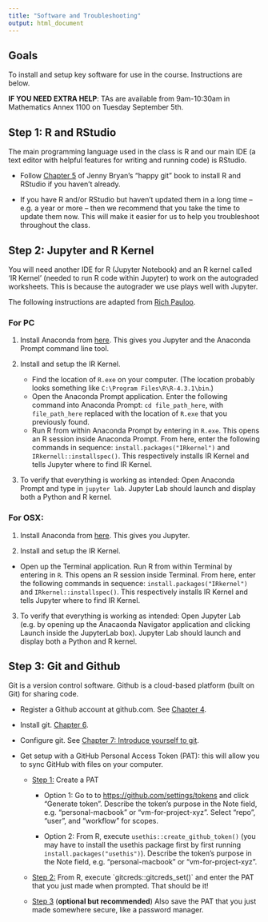 ```yaml
---
title: "Software and Troubleshooting"
output: html_document
---
```


## Goals

To install and setup key software for use in the course. Instructions are below. 

**IF YOU NEED EXTRA HELP**: TAs are available from 9am-10:30am in Mathematics Annex 1100 on Tuesday September 5th. 

## Step 1: R and RStudio 

The main programming language used in the class is R and our main IDE (a text editor with helpful features for writing and running code) is RStudio. 

- Follow [Chapter 5](https://happygitwithr.com/install-r-rstudio.html) of Jenny Bryan's "happy git" book to install R and RStudio if you haven't already. 

- If you have R and/or RStudio but haven't updated them in a long time -- e.g. a year or more -- then we recommend that you take the time to update them now. This will make it easier for us to help you troubleshoot throughout the class.  

## Step 2: Jupyter and R Kernel  

You will need another IDE for R (Jupyter Notebook) and an R kernel called 'IR Kernel' (needed to run R code within Jupyter) to work on the autograded worksheets. This is because the autograder we use plays well with Jupyter. 

The following instructions are adapted from [Rich Pauloo](https://richpauloo.github.io/2018-05-16-Installing-the-R-kernel-in-Jupyter-Lab/). 

### For PC 

1. Install Anaconda from [here](https://www.anaconda.com/download/). This gives you Jupyter and the Anaconda Prompt command line tool. 

2. Install and setup the IR Kernel. 
    - Find the location of `R.exe` on your computer. (The location probably looks something like `C:\Program Files\R\R-4.3.1\bin`.)
    - Open the Anaconda Prompt application. Enter the following command into Anaconda Prompt: `cd file_path_here`, with `file_path_here` replaced with the location of `R.exe` that you previously found. 
    - Run R from within Anaconda Prompt by entering in `R.exe`. This opens an R session inside Anaconda Prompt. From here, enter the following commands in sequence: `install.packages("IRkernel")` and `IRkernell::installspec()`. This respectively installs IR Kernel and tells Jupyter where to find IR Kernel.
    
3. To verify that everything is working as intended: Open Anaconda Prompt and type in `jupyter lab`. Jupyter Lab should launch and display both a Python and R kernel.

### For OSX: 

1. Install Anaconda from [here](https://www.anaconda.com/download/). This gives you Jupyter. 

2. Install and setup the IR Kernel. 
  - Open up the Terminal application. Run R from within Terminal by entering in `R`. This opens an R session inside Terminal. From here, enter the following commands in sequence: `install.packages("IRkernel")` and `IRkernel::installspec()`. This respectively installs IR Kernel and tells Jupyter where to find IR Kernel.

3. To verify that everything is working as intended: Open Jupyter Lab (e.g. by opening up the Anacaonda Navigator application and clicking Launch inside the JupyterLab box). Jupyter Lab should launch and display both a Python and R kernel.

## Step 3: Git and Github

Git is a version control software. Github is a cloud-based platform (built on Git) for sharing code. 

-   Register a Github account at github.com. See [Chapter 4](https://happygitwithr.com/github-acct.html).

-   Install git. [Chapter 6](https://happygitwithr.com/install-git.html).

-   Configure git. See [Chapter 7: Introduce yourself to git](https://happygitwithr.com/hello-git.html).

- Get setup with a GitHub Personal Access Token (PAT): this will allow you to sync GitHub with files on your computer.

    -   [Step 1:]{.underline} Create a PAT

        -   Option 1: Go to to <https://github.com/settings/tokens> and click "Generate token". Describe the token's purpose in the Note field, e.g. "personal-macbook" or "vm-for-project-xyz". Select "repo", "user", and "workflow" for scopes.

        -   Option 2: From R, execute `usethis::create_github_token()` (you may have to install the usethis package first by first running `install.packages("usethis")`). Describe the token's purpose in the Note field, e.g. "personal-macbook" or "vm-for-project-xyz".

    -   [Step 2:]{.underline} From R, execute \`gitcreds::gitcreds_set()\` and enter the PAT that you just made when prompted. That should be it!

    -   [Step 3]{.underline} (**optional but recommended**) Also save the PAT that you just made somewhere secure, like a password manager.


<!-- If you're still stuck after making your minimally reproducible example, then post your minimally reproducible example to the STAT 545 Slack `#general` channel. -->

<!-- -   Show your code and the output, ideally using the `reprex()` function (see above section), along with your question. No code involved? Then... -->
<!-- -   Take a screenshot of the unexpected output, and if relevant, the action that caused it, along with your question. Nothing to screenshot? Then... -->
<!-- -   Describe in words what the unexpected results are, and what actions led to the unexpected results, along with your question. -->


<!-- ### 2. Make a minimally reproducible example -->

<!-- Still stuck? Time to **prepare** to post a question on the STAT 545 Slack `#general` channel by making a [*minimally reproducible example*](https://stackoverflow.com/help/minimal-reproducible-example). Basically, the example should specify both what you *did* to get the error (or unexpected result), as well as *specifying what the error* is, **in a way that cuts out everything else that's not relevant to the problem**. -->

<!-- Even better, use the `reprex()` function from the reprex package (FYI: "reprex" is a portmanteau of the words *reproducible example*). For example, try running the following reprex containing an erroneous use of the `summarise()` function. The output of the interior code will be placed on your clipboard, which you can then paste into Slack, along with your question. -->

<!-- ``` r -->
<!-- reprex::reprex({ -->
<!--   library(dplyr) -->
<!--   library(gapminder) -->
<!--   gapminder %>%  -->
<!--     summarise(mean == mean(lifeExp)) -->
<!-- }) -->
<!-- ``` -->

<!-- This stackoverflow thread ["How to make a great R reproducible example?"](http://stackoverflow.com/questions/5963269/how-to-make-a-great-r-reproducible-example/5963610#5963610) is fantastic. I find that, in the process of preparing my great reproducible example, I answer my own question 90% of the time. YMMV. So it is a useful exercise even if you aren't ready to call in the experts yet. The process of stripping your problem down to its bare essence often reveals where the root issue lies. **Highly recommended!** -->

<!-- ### 3. Post a question on Slack -->

<!-- If you're still stuck after making your minimally reproducible example, then post your minimally reproducible example to the STAT 545 Slack `#general` channel. -->

<!-- -   Show your code and the output, ideally using the `reprex()` function (see above section), along with your question. No code involved? Then... -->
<!-- -   Take a screenshot of the unexpected output, and if relevant, the action that caused it, along with your question. Nothing to screenshot? Then... -->
<!-- -   Describe in words what the unexpected results are, and what actions led to the unexpected results, along with your question. -->

<!-- Here is an example of making a post with the help of the reprex function. I wrote my question, then pasted the stuff that running the `reprex()` function placed on my clipboard: -->

<!-- > I keep getting an error when trying to calculate a mean in the `summarise()` function. Here is a reprex: -->
<!-- > -->
<!-- > ``` r -->
<!-- > library(dplyr) -->
<!-- > #>  -->
<!-- > #> Attaching package: 'dplyr' -->
<!-- > #> The following objects are masked from 'package:stats': -->
<!-- > #>  -->
<!-- > #>     filter, lag -->
<!-- > #> The following objects are masked from 'package:base': -->
<!-- > #>  -->
<!-- > #>     intersect, setdiff, setequal, union -->
<!-- > library(gapminder) -->
<!-- > gapminder %>%  -->
<!-- > summarise(mean == mean(lifeExp)) -->
<!-- > #> Error: Problem with `summarise()` input `..1`. -->
<!-- > #> x comparison (1) is possible only for atomic and list types -->
<!-- > #> ℹ Input `..1` is `mean == mean(lifeExp)`. -->
<!-- > ``` -->
<!-- > -->
<!-- > <sup>Created on 2021-09-29 by the [reprex package](https://reprex.tidyverse.org) (v0.3.0)</sup> -->

<!-- ## 4. Posting a question on external forums -->

<!-- When you move on beyond STAT 545, there are external forums like [stackoverflow](http://stackoverflow.com) where you can post your questions. There is an expectation in the community that those seeking help must ask for help in an effective way. -->

<!-- If you'd like more advice on asking questions effectively, check out the following. -->

<!-- -   Check out [The R Inferno](http://www.burns-stat.com/documents/books/the-r-inferno/) (see the 9th circle: "Unhelpfully seeking help"). -->

<!--     > If someone has the wit and knowledge to answer your question, they probably have other things they would like to do. Making your message clear, concise and user-friendly gives you the best hope of at least one of those strangers diverting their attention away from their life towards your problem. -->

<!-- -   Read [How To Ask Questions The Smart Way](http://www.catb.org/~esr/faqs/smart-questions.html) by Eric Raymond and Rick Moen. You'll need a slightly thick skin, but they speak truth. -->

<!--     > ... demonstrate the kind of attitude that leads to competence: alert, thoughtful, observant, willing to be an active partner in developing a solution -->

<!-- -   Read the [R-help posting guide](http://www.r-project.org/posting-guide.html). *But don't rush to post any questions there!* -->

<!-- -   More links via [How to Ask Questions](https://github.com/ireapps/scraping-class/blob/master/notes/how-to-ask-questions.md) from a web-scraping class -->

<!--     -   [How to Ask for Programming Help](http://codingkilledthecat.wordpress.com/2012/06/26/how-to-ask-for-programming-help/) -->
<!--     -   [Stack Exchange's 'How to ask'](https://codereview.stackexchange.com/help/how-to-ask) -->
<!--     -   [Matt Gemmell's 'What have you tried?'](http://mattgemmell.com/what-have-you-tried/) -->

<!-- ### Attribution -->

<!-- By Vincenzo Coia and Jenny Bryan, with inputs from STAT 545 teaching teams. -->

